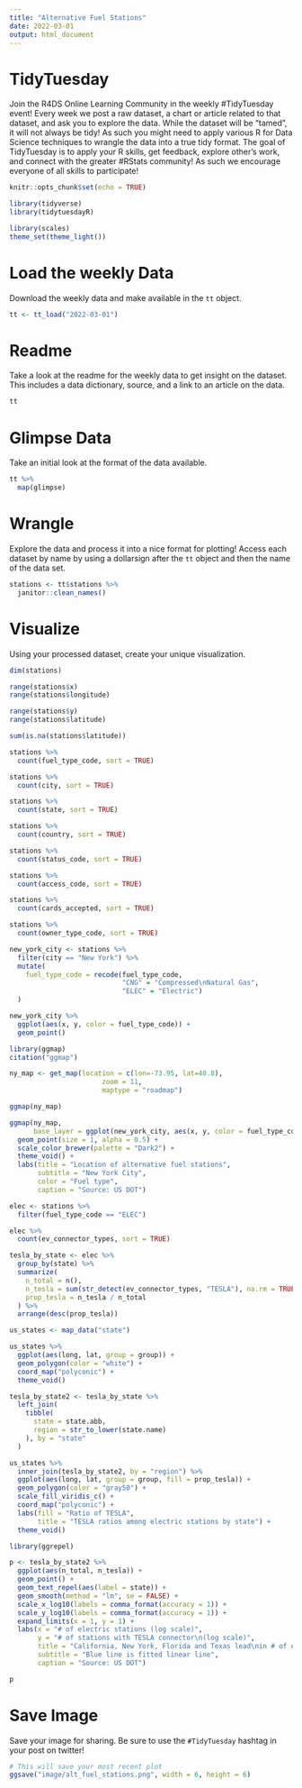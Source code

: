 ```yaml
---
title: "Alternative Fuel Stations"
date: 2022-03-01
output: html_document
---
```


# TidyTuesday

Join the R4DS Online Learning Community in the weekly #TidyTuesday event!
Every week we post a raw dataset, a chart or article related to that dataset, and ask you to explore the data.
While the dataset will be “tamed”, it will not always be tidy! As such you might need to apply various R for Data Science techniques to wrangle the data into a true tidy format.
The goal of TidyTuesday is to apply your R skills, get feedback, explore other’s work, and connect with the greater #RStats community!
As such we encourage everyone of all skills to participate!

```r

knitr::opts_chunk$set(echo = TRUE)

library(tidyverse)
library(tidytuesdayR)

library(scales)
theme_set(theme_light())
```

# Load the weekly Data

Download the weekly data and make available in the `tt` object.

```r

tt <- tt_load("2022-03-01")

```


# Readme

Take a look at the readme for the weekly data to get insight on the dataset.
This includes a data dictionary, source, and a link to an article on the data.

```r

tt

```


# Glimpse Data

Take an initial look at the format of the data available.

```r

tt %>% 
  map(glimpse)

```

# Wrangle

Explore the data and process it into a nice format for plotting! Access each dataset by name by using a dollarsign after the `tt` object and then the name of the data set.

```r

stations <- tt$stations %>% 
  janitor::clean_names()

```


# Visualize

Using your processed dataset, create your unique visualization.

```r

dim(stations)

range(stations$x)
range(stations$longitude)

range(stations$y)
range(stations$latitude)

sum(is.na(stations$latitude))

stations %>% 
  count(fuel_type_code, sort = TRUE)

stations %>% 
  count(city, sort = TRUE)

stations %>% 
  count(state, sort = TRUE)

stations %>% 
  count(country, sort = TRUE)

stations %>% 
  count(status_code, sort = TRUE)

stations %>% 
  count(access_code, sort = TRUE)

stations %>% 
  count(cards_accepted, sort = TRUE)

stations %>% 
  count(owner_type_code, sort = TRUE)

```

```r

new_york_city <- stations %>% 
  filter(city == "New York") %>% 
  mutate(
    fuel_type_code = recode(fuel_type_code,
                            "CNG" = "Compressed\nNatural Gas",
                            "ELEC" = "Electric")
  )

new_york_city %>% 
  ggplot(aes(x, y, color = fuel_type_code)) +
  geom_point()

```

```r
library(ggmap)
citation("ggmap")

ny_map <- get_map(location = c(lon=-73.95, lat=40.8),
                       zoom = 11,
                       maptype = "roadmap")

ggmap(ny_map)

ggmap(ny_map,
      base_layer = ggplot(new_york_city, aes(x, y, color = fuel_type_code))) +
  geom_point(size = 1, alpha = 0.5) +
  scale_color_brewer(palette = "Dark2") +
  theme_void() +
  labs(title = "Location of alternative fuel stations",
       subtitle = "New York City",
       color = "Fuel type",
       caption = "Source: US DOT")

```


```r

elec <- stations %>% 
  filter(fuel_type_code == "ELEC")

elec %>% 
  count(ev_connector_types, sort = TRUE)

tesla_by_state <- elec %>%
  group_by(state) %>% 
  summarize(
    n_total = n(),
    n_tesla = sum(str_detect(ev_connector_types, "TESLA"), na.rm = TRUE),
    prop_tesla = n_tesla / n_total
  ) %>% 
  arrange(desc(prop_tesla))

us_states <- map_data("state")

us_states %>% 
  ggplot(aes(long, lat, group = group)) +
  geom_polygon(color = "white") +
  coord_map("polyconic") +
  theme_void()

tesla_by_state2 <- tesla_by_state %>% 
  left_join(
    tibble(
      state = state.abb,
      region = str_to_lower(state.name)
    ), by = "state"
  )

us_states %>% 
  inner_join(tesla_by_state2, by = "region") %>% 
  ggplot(aes(long, lat, group = group, fill = prop_tesla)) +
  geom_polygon(color = "gray50") +
  scale_fill_viridis_c() +
  coord_map("polyconic") +
  labs(fill = "Ratio of TESLA",
       title = "TESLA ratios among electric stations by state") +
  theme_void()

library(ggrepel)

p <- tesla_by_state2 %>% 
  ggplot(aes(n_total, n_tesla)) +
  geom_point() +
  geom_text_repel(aes(label = state)) +
  geom_smooth(method = "lm", se = FALSE) +
  scale_x_log10(labels = comma_format(accuracy = 1)) +
  scale_y_log10(labels = comma_format(accuracy = 1)) +
  expand_limits(x = 1, y = 1) +
  labs(x = "# of electric stations (log scale)",
       y = "# of stations with TESLA connector\n(log scale)",
       title = "California, New York, Florida and Texas lead\nin # of electric stations",
       subtitle = "Blue line is fitted linear line",
       caption = "Source: US DOT")

p
```

# Save Image

Save your image for sharing. Be sure to use the `#TidyTuesday` hashtag in your post on twitter! 

```r

# This will save your most recent plot
ggsave("image/alt_fuel_stations.png", width = 6, height = 6)

```
